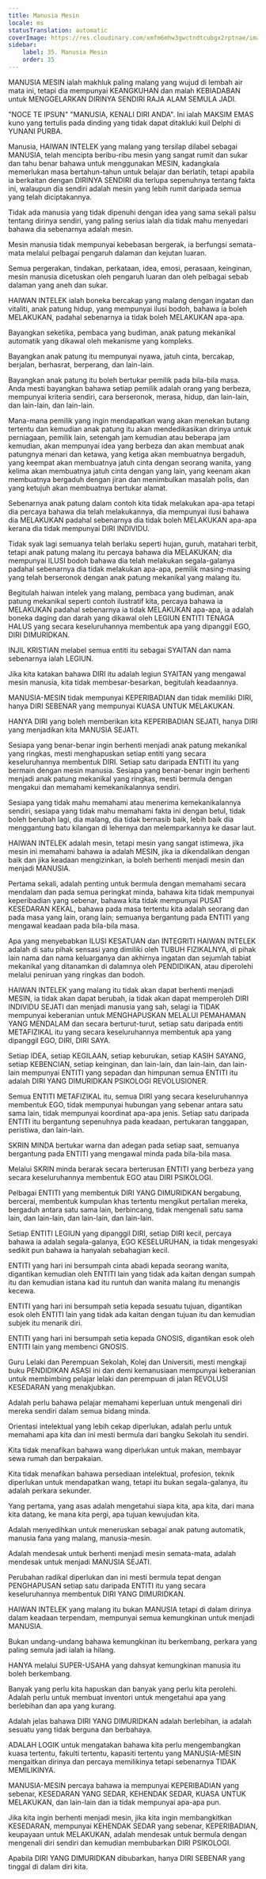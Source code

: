 ```yaml
---
title: Manusia Mesin
locale: ms
statusTranslation: automatic
coverImage: https://res.cloudinary.com/xmfm6mhw3gwctndtcubgx2rptnae/image/upload/v1740337243/small_cover_educacion_fundamental_a051170f1c.webp
sidebar:
    label: 35. Manusia Mesin
    order: 35
---
```

MANUSIA MESIN ialah makhluk paling malang yang wujud di lembah air mata ini, tetapi dia mempunyai KEANGKUHAN dan malah KEBIADABAN untuk MENGGELARKAN DIRINYA SENDIRI RAJA ALAM SEMULA JADI.

"NOCE TE IPSUN" "MANUSIA, KENALI DIRI ANDA". Ini ialah MAKSIM EMAS kuno yang tertulis pada dinding yang tidak dapat ditakluki kuil Delphi di YUNANI PURBA.

Manusia, HAIWAN INTELEK yang malang yang tersilap dilabel sebagai MANUSIA, telah mencipta beribu-ribu mesin yang sangat rumit dan sukar dan tahu benar bahawa untuk menggunakan MESIN, kadangkala memerlukan masa bertahun-tahun untuk belajar dan berlatih, tetapi apabila ia berkaitan dengan DIRINYA SENDIRI dia terlupa sepenuhnya tentang fakta ini, walaupun dia sendiri adalah mesin yang lebih rumit daripada semua yang telah diciptakannya.

Tidak ada manusia yang tidak dipenuhi dengan idea yang sama sekali palsu tentang dirinya sendiri, yang paling serius ialah dia tidak mahu menyedari bahawa dia sebenarnya adalah mesin.

Mesin manusia tidak mempunyai kebebasan bergerak, ia berfungsi semata-mata melalui pelbagai pengaruh dalaman dan kejutan luaran.

Semua pergerakan, tindakan, perkataan, idea, emosi, perasaan, keinginan, mesin manusia dicetuskan oleh pengaruh luaran dan oleh pelbagai sebab dalaman yang aneh dan sukar.

HAIWAN INTELEK ialah boneka bercakap yang malang dengan ingatan dan vitaliti, anak patung hidup, yang mempunyai ilusi bodoh, bahawa ia boleh MELAKUKAN, padahal sebenarnya ia tidak boleh MELAKUKAN apa-apa.

Bayangkan seketika, pembaca yang budiman, anak patung mekanikal automatik yang dikawal oleh mekanisme yang kompleks.

Bayangkan anak patung itu mempunyai nyawa, jatuh cinta, bercakap, berjalan, berhasrat, berperang, dan lain-lain.

Bayangkan anak patung itu boleh bertukar pemilik pada bila-bila masa. Anda mesti bayangkan bahawa setiap pemilik adalah orang yang berbeza, mempunyai kriteria sendiri, cara berseronok, merasa, hidup, dan lain-lain, dan lain-lain, dan lain-lain.

Mana-mana pemilik yang ingin mendapatkan wang akan menekan butang tertentu dan kemudian anak patung itu akan mendedikasikan dirinya untuk perniagaan, pemilik lain, setengah jam kemudian atau beberapa jam kemudian, akan mempunyai idea yang berbeza dan akan membuat anak patungnya menari dan ketawa, yang ketiga akan membuatnya bergaduh, yang keempat akan membuatnya jatuh cinta dengan seorang wanita, yang kelima akan membuatnya jatuh cinta dengan yang lain, yang keenam akan membuatnya bergaduh dengan jiran dan menimbulkan masalah polis, dan yang ketujuh akan membuatnya bertukar alamat.

Sebenarnya anak patung dalam contoh kita tidak melakukan apa-apa tetapi dia percaya bahawa dia telah melakukannya, dia mempunyai ilusi bahawa dia MELAKUKAN padahal sebenarnya dia tidak boleh MELAKUKAN apa-apa kerana dia tidak mempunyai DIRI INDIVIDU.

Tidak syak lagi semuanya telah berlaku seperti hujan, guruh, matahari terbit, tetapi anak patung malang itu percaya bahawa dia MELAKUKAN; dia mempunyai ILUSI bodoh bahawa dia telah melakukan segala-galanya padahal sebenarnya dia tidak melakukan apa-apa, pemilik masing-masing yang telah berseronok dengan anak patung mekanikal yang malang itu.

Begitulah haiwan intelek yang malang, pembaca yang budiman, anak patung mekanikal seperti contoh ilustratif kita, percaya bahawa ia MELAKUKAN padahal sebenarnya ia tidak MELAKUKAN apa-apa, ia adalah boneka daging dan darah yang dikawal oleh LEGIUN ENTITI TENAGA HALUS yang secara keseluruhannya membentuk apa yang dipanggil EGO, DIRI DIMURIDKAN.

INJIL KRISTIAN melabel semua entiti itu sebagai SYAITAN dan nama sebenarnya ialah LEGIUN.

Jika kita katakan bahawa DIRI itu adalah legiun SYAITAN yang mengawal mesin manusia, kita tidak membesar-besarkan, begitulah keadaannya.

MANUSIA-MESIN tidak mempunyai KEPERIBADIAN dan tidak memiliki DIRI, hanya DIRI SEBENAR yang mempunyai KUASA UNTUK MELAKUKAN.

HANYA DIRI yang boleh memberikan kita KEPERIBADIAN SEJATI, hanya DIRI yang menjadikan kita MANUSIA SEJATI.

Sesiapa yang benar-benar ingin berhenti menjadi anak patung mekanikal yang ringkas, mesti menghapuskan setiap entiti yang secara keseluruhannya membentuk DIRI. Setiap satu daripada ENTITI itu yang bermain dengan mesin manusia. Sesiapa yang benar-benar ingin berhenti menjadi anak patung mekanikal yang ringkas, mesti bermula dengan mengakui dan memahami kemekanikalannya sendiri.

Sesiapa yang tidak mahu memahami atau menerima kemekanikalannya sendiri, sesiapa yang tidak mahu memahami fakta ini dengan betul, tidak boleh berubah lagi, dia malang, dia tidak bernasib baik, lebih baik dia menggantung batu kilangan di lehernya dan melemparkannya ke dasar laut.

HAIWAN INTELEK adalah mesin, tetapi mesin yang sangat istimewa, jika mesin ini memahami bahawa ia adalah MESIN, jika ia dikendalikan dengan baik dan jika keadaan mengizinkan, ia boleh berhenti menjadi mesin dan menjadi MANUSIA.

Pertama sekali, adalah penting untuk bermula dengan memahami secara mendalam dan pada semua peringkat minda, bahawa kita tidak mempunyai keperibadian yang sebenar, bahawa kita tidak mempunyai PUSAT KESEDARAN KEKAL, bahawa pada masa tertentu kita adalah seorang dan pada masa yang lain, orang lain; semuanya bergantung pada ENTITI yang mengawal keadaan pada bila-bila masa.

Apa yang menyebabkan ILUSI KESATUAN dan INTEGRITI HAIWAN INTELEK adalah di satu pihak sensasi yang dimiliki oleh TUBUH FIZIKALNYA, di pihak lain nama dan nama keluarganya dan akhirnya ingatan dan sejumlah tabiat mekanikal yang ditanamkan di dalamnya oleh PENDIDIKAN, atau diperolehi melalui peniruan yang ringkas dan bodoh.

HAIWAN INTELEK yang malang itu tidak akan dapat berhenti menjadi MESIN, ia tidak akan dapat berubah, ia tidak akan dapat memperoleh DIRI INDIVIDU SEJATI dan menjadi manusia yang sah, selagi ia TIDAK mempunyai keberanian untuk MENGHAPUSKAN MELALUI PEMAHAMAN YANG MENDALAM dan secara berturut-turut, setiap satu daripada entiti METAFIZIKAL itu yang secara keseluruhannya membentuk apa yang dipanggil EGO, DIRI, DIRI SAYA.

Setiap IDEA, setiap KEGILAAN, setiap keburukan, setiap KASIH SAYANG, setiap KEBENCIAN, setiap keinginan, dan lain-lain, dan lain-lain, dan lain-lain mempunyai ENTITI yang sepadan dan himpunan semua ENTITI itu adalah DIRI YANG DIMURIDKAN PSIKOLOGI REVOLUSIONER.

Semua ENTITI METAFIZIKAL itu, semua DIRI yang secara keseluruhannya membentuk EGO, tidak mempunyai hubungan yang sebenar antara satu sama lain, tidak mempunyai koordinat apa-apa jenis. Setiap satu daripada ENTITI itu bergantung sepenuhnya pada keadaan, pertukaran tanggapan, peristiwa, dan lain-lain.

SKRIN MINDA bertukar warna dan adegan pada setiap saat, semuanya bergantung pada ENTITI yang mengawal minda pada bila-bila masa.

Melalui SKRIN minda berarak secara berterusan ENTITI yang berbeza yang secara keseluruhannya membentuk EGO atau DIRI PSIKOLOGI.

Pelbagai ENTITI yang membentuk DIRI YANG DIMURIDKAN bergabung, bercerai, membentuk kumpulan khas tertentu mengikut pertalian mereka, bergaduh antara satu sama lain, berbincang, tidak mengenali satu sama lain, dan lain-lain, dan lain-lain, dan lain-lain.

Setiap ENTITI LEGIUN yang dipanggil DIRI, setiap DIRI kecil, percaya bahawa ia adalah segala-galanya, EGO KESELURUHAN, ia tidak mengesyaki sedikit pun bahawa ia hanyalah sebahagian kecil.

ENTITI yang hari ini bersumpah cinta abadi kepada seorang wanita, digantikan kemudian oleh ENTITI lain yang tidak ada kaitan dengan sumpah itu dan kemudian istana kad itu runtuh dan wanita malang itu menangis kecewa.

ENTITI yang hari ini bersumpah setia kepada sesuatu tujuan, digantikan esok oleh ENTITI lain yang tidak ada kaitan dengan tujuan itu dan kemudian subjek itu menarik diri.

ENTITI yang hari ini bersumpah setia kepada GNOSIS, digantikan esok oleh ENTITI lain yang membenci GNOSIS.

Guru Lelaki dan Perempuan Sekolah, Kolej dan Universiti, mesti mengkaji buku PENDIDIKAN ASASI ini dan demi kemanusiaan mempunyai keberanian untuk membimbing pelajar lelaki dan perempuan di jalan REVOLUSI KESEDARAN yang menakjubkan.

Adalah perlu bahawa pelajar memahami keperluan untuk mengenali diri mereka sendiri dalam semua bidang minda.

Orientasi intelektual yang lebih cekap diperlukan, adalah perlu untuk memahami apa kita dan ini mesti bermula dari bangku Sekolah itu sendiri.

Kita tidak menafikan bahawa wang diperlukan untuk makan, membayar sewa rumah dan berpakaian.

Kita tidak menafikan bahawa persediaan intelektual, profesion, teknik diperlukan untuk mendapatkan wang, tetapi itu bukan segala-galanya, itu adalah perkara sekunder.

Yang pertama, yang asas adalah mengetahui siapa kita, apa kita, dari mana kita datang, ke mana kita pergi, apa tujuan kewujudan kita.

Adalah menyedihkan untuk meneruskan sebagai anak patung automatik, manusia fana yang malang, manusia-mesin.

Adalah mendesak untuk berhenti menjadi mesin semata-mata, adalah mendesak untuk menjadi MANUSIA SEJATI.

Perubahan radikal diperlukan dan ini mesti bermula tepat dengan PENGHAPUSAN setiap satu daripada ENTITI itu yang secara keseluruhannya membentuk DIRI YANG DIMURIDKAN.

HAIWAN INTELEK yang malang itu bukan MANUSIA tetapi di dalam dirinya dalam keadaan terpendam, mempunyai semua kemungkinan untuk menjadi MANUSIA.

Bukan undang-undang bahawa kemungkinan itu berkembang, perkara yang paling semula jadi ialah ia hilang.

HANYA melalui SUPER-USAHA yang dahsyat kemungkinan manusia itu boleh berkembang.

Banyak yang perlu kita hapuskan dan banyak yang perlu kita perolehi. Adalah perlu untuk membuat inventori untuk mengetahui apa yang berlebihan dan apa yang kurang.

Adalah jelas bahawa DIRI YANG DIMURIDKAN adalah berlebihan, ia adalah sesuatu yang tidak berguna dan berbahaya.

ADALAH LOGIK untuk mengatakan bahawa kita perlu mengembangkan kuasa tertentu, fakulti tertentu, kapasiti tertentu yang MANUSIA-MESIN mengaitkan dirinya dan percaya memilikinya tetapi sebenarnya TIDAK MEMILIKINYA.

MANUSIA-MESIN percaya bahawa ia mempunyai KEPERIBADIAN yang sebenar, KESEDARAN YANG SEDAR, KEHENDAK SEDAR, KUASA UNTUK MELAKUKAN, dan lain-lain dan ia tidak mempunyai apa-apa pun.

Jika kita ingin berhenti menjadi mesin, jika kita ingin membangkitkan KESEDARAN, mempunyai KEHENDAK SEDAR yang sebenar, KEPERIBADIAN, keupayaan untuk MELAKUKAN, adalah mendesak untuk bermula dengan mengenali diri sendiri dan kemudian membubarkan DIRI PSIKOLOGI.

Apabila DIRI YANG DIMURIDKAN dibubarkan, hanya DIRI SEBENAR yang tinggal di dalam diri kita.

